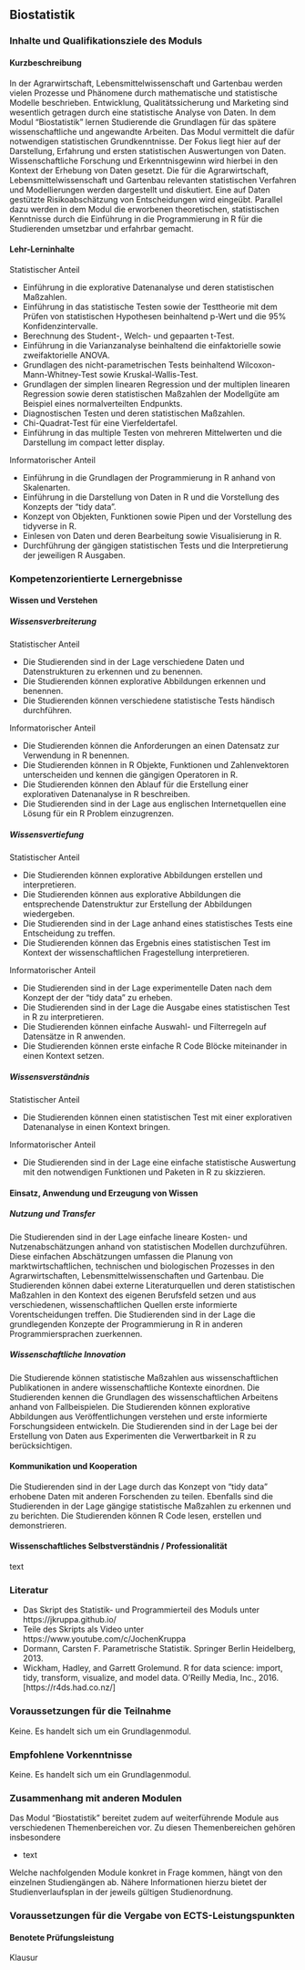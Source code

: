 ## Biostatistik {#sec-module-biostatistik}

### Inhalte und Qualifikationsziele des Moduls

#### Kurzbeschreibung

In der Agrarwirtschaft, Lebensmittelwissenschaft und Gartenbau werden vielen Prozesse und Phänomene durch mathematische und statistische Modelle beschrieben. Entwicklung, Qualitätssicherung und Marketing sind wesentlich getragen durch eine statistische Analyse von Daten. In dem Modul "Biostatistik" lernen Studierende die Grundlagen für das spätere wissenschaftliche und angewandte Arbeiten. Das Modul vermittelt die dafür notwendigen statistischen Grundkenntnisse. Der Fokus liegt hier auf der Darstellung, Erfahrung und ersten statistischen Auswertungen von Daten. Wissenschaftliche Forschung und Erkenntnisgewinn wird hierbei in den Kontext der Erhebung von Daten gesetzt. Die für die Agrarwirtschaft, Lebensmittelwissenschaft und Gartenbau relevanten statistischen Verfahren und Modellierungen werden dargestellt und diskutiert. Eine auf Daten gestützte Risikoabschätzung von Entscheidungen wird eingeübt. Parallel dazu werden in dem Modul die erworbenen theoretischen, statistischen Kenntnisse durch die Einführung in die Programmierung in R für die Studierenden umsetzbar und erfahrbar gemacht.

#### Lehr-Lerninhalte

Statistischer Anteil

-   Einführung in die explorative Datenanalyse und deren statistischen Maßzahlen.
-   Einführung in das statistische Testen sowie der Testtheorie mit dem Prüfen von statistischen Hypothesen beinhaltend p-Wert und die 95% Konfidenzintervalle.
-   Berechnung des Student-, Welch- und gepaarten t-Test.
-   Einführung in die Varianzanalyse beinhaltend die einfaktorielle sowie zweifaktorielle ANOVA.
-   Grundlagen des nicht-parametrischen Tests beinhaltend Wilcoxon-Mann-Whitney-Test sowie Kruskal-Wallis-Test.
-   Grundlagen der simplen linearen Regression und der multiplen linearen Regression sowie deren statistischen Maßzahlen der Modellgüte am Beispiel eines normalverteilten Endpunkts.
-   Diagnostischen Testen und deren statistischen Maßzahlen.
-   Chi-Quadrat-Test für eine Vierfeldertafel.
-   Einführung in das multiple Testen von mehreren Mittelwerten und die Darstellung im compact letter display.

Informatorischer Anteil

-   Einführung in die Grundlagen der Programmierung in R anhand von Skalenarten.
-   Einführung in die Darstellung von Daten in R und die Vorstellung des Konzepts der "tidy data".
-   Konzept von Objekten, Funktionen sowie Pipen und der Vorstellung des tidyverse in R.
-   Einlesen von Daten und deren Bearbeitung sowie Visualisierung in R.
-   Durchführung der gängigen statistischen Tests und die Interpretierung der jeweiligen R Ausgaben.

### Kompetenzorientierte Lernergebnisse

#### Wissen und Verstehen

##### Wissensverbreiterung

Statistischer Anteil

-   Die Studierenden sind in der Lage verschiedene Daten und Datenstrukturen zu erkennen und zu benennen.
-   Die Studierenden können explorative Abbildungen erkennen und benennen.
-   Die Studierenden können verschiedene statistische Tests händisch durchführen.

Informatorischer Anteil

-   Die Studierenden können die Anforderungen an einen Datensatz zur Verwendung in R benennen.
-   Die Studierenden können in R Objekte, Funktionen und Zahlenvektoren unterscheiden und kennen die gängigen Operatoren in R.
-   Die Studierenden können den Ablauf für die Erstellung einer explorativen Datenanalyse in R beschreiben.
-   Die Studierenden sind in der Lage aus englischen Internetquellen eine Lösung für ein R Problem einzugrenzen.

##### Wissensvertiefung

Statistischer Anteil

-   Die Studierenden können explorative Abbildungen erstellen und interpretieren.
-   Die Studierenden können aus explorative Abbildungen die entsprechende Datenstruktur zur Erstellung der Abbildungen wiedergeben.
-   Die Studierenden sind in der Lage anhand eines statistisches Tests eine Entscheidung zu treffen.
-   Die Studierenden können das Ergebnis eines statistischen Test im Kontext der wissenschaftlichen Fragestellung interpretieren.

Informatorischer Anteil

-   Die Studierenden sind in der Lage experimentelle Daten nach dem Konzept der der "tidy data" zu erheben.
-   Die Studierenden sind in der Lage die Ausgabe eines statistischen Test in R zu interpretieren.
-   Die Studierenden können einfache Auswahl- und Filterregeln auf Datensätze in R anwenden.
-   Die Studierenden können erste einfache R Code Blöcke miteinander in einen Kontext setzen.

##### Wissensverständnis

Statistischer Anteil

-   Die Studierenden können einen statistischen Test mit einer explorativen Datenanalyse in einen Kontext bringen.

Informatorischer Anteil

-   Die Studierenden sind in der Lage eine einfache statistische Auswertung mit den notwendigen Funktionen und Paketen in R zu skizzieren.

#### Einsatz, Anwendung und Erzeugung von Wissen

##### Nutzung und Transfer

Die Studierenden sind in der Lage einfache lineare Kosten- und Nutzenabschätzungen anhand von statistischen Modellen durchzuführen. Diese einfachen Abschätzungen umfassen die Planung von marktwirtschaftlichen, technischen und biologischen Prozesses in den Agrarwirtschaften, Lebensmittelwissenschaften und Gartenbau. Die Studierenden können dabei externe Literaturquellen und deren statistischen Maßzahlen in den Kontext des eigenen Berufsfeld setzen und aus verschiedenen, wissenschaftlichen Quellen erste informierte Vorentscheidungen treffen. Die Studierenden sind in der Lage die grundlegenden Konzepte der Programmierung in R in anderen Programmiersprachen zuerkennen.

##### Wissenschaftliche Innovation

Die Studierende können statistische Maßzahlen aus wissenschaftlichen Publikationen in andere wissenschaftliche Kontexte einordnen. Die Studierenden kennen die Grundlagen des wissenschaftlichen Arbeitens anhand von Fallbeispielen. Die Studierenden können explorative Abbildungen aus Veröffentlichungen verstehen und erste informierte Forschungsideen entwickeln. Die Studierenden sind in der Lage bei der Erstellung von Daten aus Experimenten die Verwertbarkeit in R zu berücksichtigen.

#### Kommunikation und Kooperation

Die Studierenden sind in der Lage durch das Konzept von "tidy data" erhobene Daten mit anderen Forschenden zu teilen. Ebenfalls sind die Studierenden in der Lage gängige statistische Maßzahlen zu erkennen und zu berichten. Die Studierenden können R Code lesen, erstellen und demonstrieren.

#### Wissenschaftliches Selbstverständnis / Professionalität

text

### Literatur

-   Das Skript des Statistik- und Programmierteil des Moduls unter https://jkruppa.github.io/
-   Teile des Skripts als Video unter https://www.youtube.com/c/JochenKruppa
-   Dormann, Carsten F. Parametrische Statistik. Springer Berlin Heidelberg, 2013.
-   Wickham, Hadley, and Garrett Grolemund. R for data science: import, tidy, transform, visualize, and model data. O'Reilly Media, Inc., 2016. \[https://r4ds.had.co.nz/\]

### Voraussetzungen für die Teilnahme

Keine. Es handelt sich um ein Grundlagenmodul.

### Empfohlene Vorkenntnisse

Keine. Es handelt sich um ein Grundlagenmodul.

### Zusammenhang mit anderen Modulen

Das Modul "Biostatistik" bereitet zudem auf weiterführende Module aus verschiedenen Themenbereichen vor. Zu diesen Themenbereichen gehören insbesondere

-   text

Welche nachfolgenden Module konkret in Frage kommen, hängt von den einzelnen Studiengängen ab. Nähere Informationen hierzu bietet der Studienverlaufsplan in der jeweils gültigen Studienordnung.

### Voraussetzungen für die Vergabe von ECTS-Leistungspunkten

#### Benotete Prüfungsleistung

Klausur
